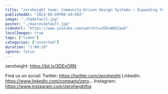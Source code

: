 ```yaml
---
title: "zeroheight team: Community-Driven Design Systems – Expanding Your Impact!"
publishedAt: "2023-08-09T08:44:09Z"
image: "./hqdefault.jpg"
poster: "./maxresdefault.jpg"
videoUrl: "https://www.youtube.com/watch?v=d5EvWO2Saok"
localImages: true
tags: ["video"]
categories: ["unsorted"]
duration: "1:00:10"
ignore: false
---
```

zeroheight: https://bit.ly/3DEvORN

Find us on social:
Twitter: https://twitter.com/zeroheight
LinkedIn: https://www.linkedin.com/company/zero...
Instagram: https://www.instagram.com/zeroheighthq
